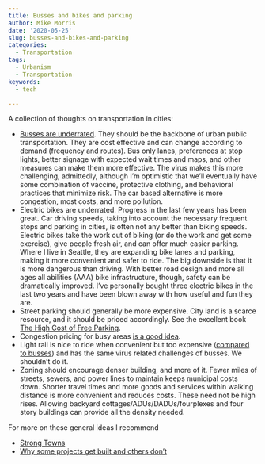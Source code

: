 ```yaml
---
title: Busses and bikes and parking
author: Mike Morris
date: '2020-05-25'
slug: busses-and-bikes-and-parking
categories:
  - Transportation
tags:
  - Urbanism
  - Transportation
keywords:
  - tech

---
```


A collection of thoughts on transportation in cities: 

* [Busses are underrated](https://www.vox.com/policy-and-politics/2016/10/4/13121058/trump-clinton-infrastructure-economics-glaeser). They should be the backbone of urban public transportation. They are cost effective and can change according to demand (frequency and routes). Bus only lanes, preferences at stop lights, better signage with expected wait times and maps, and other measures can make them more effective. The virus makes this more challenging, admittedly, although I'm optimistic that we'll eventually have some combination of vaccine, protective clothing, and behavioral practices that minimize risk. The car based alternative is more congestion, most costs, and more pollution. 
* Electric bikes are underrated. Progress in the last few years has been great. Car driving speeds, taking into account the necessary frequent stops and parking in cities, is often not any better than biking speeds. Electric bikes take the work out of biking (or do the work and get some exercise), give people fresh air, and can offer much easier parking. Where I live in Seattle, they are expanding bike lanes and parking, making it more convenient and safer to ride. The big downside is that it is more dangerous than driving. With better road design and more all ages all abilities (AAA) bike infrastructure, though, safety can be dramatically improved. I've personally bought three electric bikes in the last two years and have been blown away with how useful and fun they are. 
* Street parking should generally be more expensive. City land is a scarce resource, and it should be priced accordingly. See the excellent book [The High Cost of Free Parking](https://www.amazon.com/High-Cost-Free-Parking-Updated/dp/193236496X). 
* Congestion pricing for busy areas [is a good idea](https://ops.fhwa.dot.gov/congestionpricing/cp_what_is.htm).
* Light rail is nice to ride when convenient but too expensive ([compared to busses](http://conversableeconomist.blogspot.com/2019/03/why-economist-usually-oppose-new-light.html)) and has the same virus related challenges of busses. We shouldn't do it.
* Zoning should encourage denser building, and more of it. Fewer miles of streets, sewers, and power lines to maintain keeps municipal costs down. Shorter travel times and more goods and services within walking distance is more convenient and reduces costs. These need not be high rises. Allowing backyard cottages/ADUs/DADUs/fourplexes and four story buildings can provide all the density needed. 

For more on these general ideas I recommend 

* [Strong Towns](https://www.strongtowns.org/)
* [Why some projects get built and others don't](https://www.nber.org/papers/w23686)




